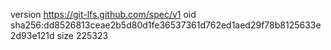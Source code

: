 version https://git-lfs.github.com/spec/v1
oid sha256:dd8526813ceae2b5d80d1fe36537361d762ed1aed29f78b8125633e2d93e121d
size 225323
